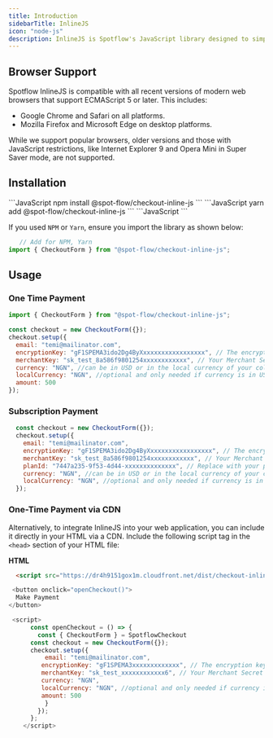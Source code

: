 ```yaml
---
title: Introduction
sidebarTitle: InlineJS
icon: "node-js"
description: InlineJS is Spotflow's JavaScript library designed to simplify the integration of payment functionalities into your web application. By embedding InlineJS into your checkout page, you can create a seamless payment experience without the need for redirects. It integrates smoothly into your application, providing a streamlined checkout experience.
---
```


## Browser Support

Spotflow InlineJS is compatible with all recent versions of modern web browsers that support ECMAScript 5 or later. This includes:

- Google Chrome and Safari on all platforms.
- Mozilla Firefox and Microsoft Edge on desktop platforms.

While we support popular browsers, older versions and those with JavaScript restrictions, like Internet Explorer 9 and Opera Mini in Super Saver mode, are not supported.

## Installation

<Tabs>
  <Tab title="npm">
    ```JavaScript 
    npm install @spot-flow/checkout-inline-js 
    ```
  </Tab>
  <Tab title="yarn">
    ```JavaScript 
    yarn add @spot-flow/checkout-inline-js 
    ```
  </Tab>
  <Tab title="cdn">
    ```JavaScript
    <script src="https://dr4h9151gox1m.cloudfront.net/dist/checkout-inline.js"></script>
    ```
  </Tab>
</Tabs>

If you used `NPM` or `Yarn`, ensure you import the library as shown below:

```JavaScript
   // Add for NPM, Yarn
import { CheckoutForm } from "@spot-flow/checkout-inline-js";
```

## Usage

### One Time Payment

```JavaScript lines
import { CheckoutForm } from "@spot-flow/checkout-inline-js";

const checkout = new CheckoutForm({});
checkout.setup({
  email: "temi@mailinator.com",
  encryptionKey: "gF1SPEMA3ido2Dg4ByXxxxxxxxxxxxxxxxxx", // The encryption key for the merchant
  merchantKey: "sk_test_8a586f9801254xxxxxxxxxxxx", // Your Merchant Secret Key generated on Spotflow
  currency: "NGN", //can be in USD or in the local currency of your collection region e.g NGN, GHS
  localCurrency: "NGN", //optional and only needed if currency is in USD
  amount: 500
});
```

### Subscription Payment

```JavaScript lines
  const checkout = new CheckoutForm({});
  checkout.setup({
    email: "temi@mailinator.com",
    encryptionKey: "gF1SPEMA3ido2Dg4ByXxxxxxxxxxxxxxxxxx", // The encryption key for the merchant
    merchantKey: "sk_test_8a586f9801254xxxxxxxxxxxx", // Your Merchant Secret Key generated on Spotflow
    planId: "7447a235-9f53-4d44-xxxxxxxxxxxxxx", // Replace with your plan ID
    currency: "NGN", //can be in USD or in the local currency of your collection region e.g NGN, GHS
    localCurrency: "NGN", //optional and only needed if currency is in USD
  });
```

### One-Time Payment via CDN

Alternatively, to integrate InlineJS into your web application, you can include it directly in your HTML via a CDN. Include the following script tag in the `<head>` section of your HTML file:

**HTML**

```HTML
  <script src="https://dr4h9151gox1m.cloudfront.net/dist/checkout-inline.js"></script>
```

```JavaScript lines
 <button onclick="openCheckout()">
  Make Payment
</button>
```

```JavaScript lines
 <script>
      const openCheckout = () => {
        const { CheckoutForm } = SpotflowCheckout
      const checkout = new CheckoutForm({});
      checkout.setup({
          email: "temi@mailinator.com",
         encryptionKey: "gF1SPEMA3xxxxxxxxxxxxx", // The encryption key for the merchant
         merchantKey: "sk_test_xxxxxxxxxxxx6", // Your Merchant Secret Key generated on Spotflow
         currency: "NGN",
         localCurrency: "NGN", //optional and only needed if currency is in USD
         amount: 500
          }
        });
      };
    </script>
```
